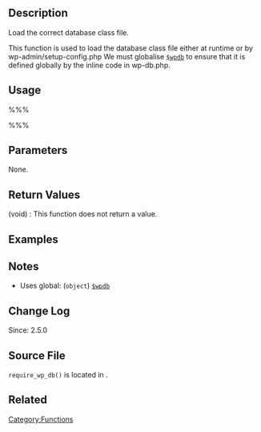 == Description ==
Load the correct database class file. 

This function is used to load the database class file either at runtime or by wp-admin/setup-config.php We must globalise [[Class Reference/wpdb|<tt>$wpdb</tt>]] to ensure that it is defined globally by the inline code in wp-db.php. 

== Usage ==
%%%<?php require_wp_db() ?>%%%

== Parameters ==
None.

== Return Values ==
; (void) : This function does not return a value.

== Examples ==
<!-- Need creative examples. Feel free to link to external examples. -->

== Notes ==
* Uses global: (<tt>object</tt>) [[Class Reference/wpdb|<tt>$wpdb</tt>]]

== Change Log ==
Since: 2.5.0

== Source File ==
<tt>require_wp_db()</tt> is located in {{Trac|/wp-includes/load.php}}.

== Related ==
<!--
    To Do:
    Need to find related functions.
    Need to create groups of functions and create templates to add them to a page quickly.
    Some functions may be related to many groups of functions.
-->

[[Category:Functions]]